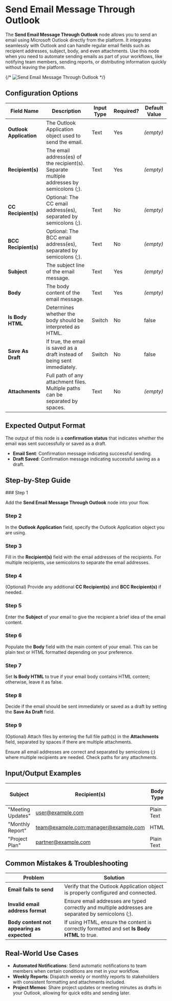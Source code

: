 
# Send Email Message Through Outlook

The **Send Email Message Through Outlook** node allows you to send an email using Microsoft Outlook directly from the platform. It integrates seamlessly with Outlook and can handle regular email fields such as recipient addresses, subject, body, and even attachments. Use this node when you need to automate sending emails as part of your workflows, like notifying team members, sending reports, or distributing information quickly without leaving the platform.

{/* ![Send Email Message Through Outlook](./send-email-message-through-outlook.png) */}

## Configuration Options

| Field Name              | Description                                                                               | Input Type | Required? | Default Value |
| ----------------------- | ----------------------------------------------------------------------------------------- | ---------- | --------- | ------------- |
| **Outlook Application** | The Outlook Application object used to send the email.                                    | Text       | Yes       | _(empty)_     |
| **Recipient(s)**        | The email address(es) of the recipient(s). Separate multiple addresses by semicolons (;). | Text       | Yes       | _(empty)_     |
| **CC Recipient(s)**     | Optional: The CC email address(es), separated by semicolons (;).                          | Text       | No        | _(empty)_     |
| **BCC Recipient(s)**    | Optional: The BCC email address(es), separated by semicolons (;).                         | Text       | No        | _(empty)_     |
| **Subject**             | The subject line of the email message.                                                    | Text       | Yes       | _(empty)_     |
| **Body**                | The body content of the email message.                                                    | Text       | Yes       | _(empty)_     |
| **Is Body HTML**        | Determines whether the body should be interpreted as HTML.                                | Switch     | No        | false         |
| **Save As Draft**       | If true, the email is saved as a draft instead of being sent immediately.                 | Switch     | No        | false         |
| **Attachments**         | Full path of any attachment files. Multiple paths can be separated by spaces.             | Text       | No        | _(empty)_     |

## Expected Output Format

The output of this node is a **confirmation status** that indicates whether the email was sent successfully or saved as a draft.

- **Email Sent**: Confirmation message indicating successful sending.
- **Draft Saved**: Confirmation message indicating successful saving as a draft.

## Step-by-Step Guide

<Steps>
### Step 1

Add the **Send Email Message Through Outlook** node into your flow.

### Step 2

In the **Outlook Application** field, specify the Outlook Application object you are using.

### Step 3

Fill in the **Recipient(s)** field with the email addresses of the recipients. For multiple recipients, use semicolons to separate the email addresses.

### Step 4

(Optional) Provide any additional **CC Recipient(s)** and **BCC Recipient(s)** if needed.

### Step 5

Enter the **Subject** of your email to give the recipient a brief idea of the email content.

### Step 6

Populate the **Body** field with the main content of your email. This can be plain text or HTML formatted depending on your preference.

### Step 7

Set **Is Body HTML** to true if your email body contains HTML content; otherwise, leave it as false.

### Step 8

Decide if the email should be sent immediately or saved as a draft by setting the **Save As Draft** field.

### Step 9

(Optional) Attach files by entering the full file path(s) in the **Attachments** field, separated by spaces if there are multiple attachments.

</Steps>

<Callout type="info" title="Tip">
  Ensure all email addresses are correct and separated by semicolons (;) where
  multiple recipients are needed. Check paths for any attachments.
</Callout>

## Input/Output Examples

| Subject           | Recipient(s)                         | Body Type  | Save As Draft | Output      |
| ----------------- | ------------------------------------ | ---------- | ------------- | ----------- |
| "Meeting Updates" | user@example.com                     | Plain Text | false         | Email Sent  |
| "Monthly Report"  | team@example.com;manager@example.com | HTML       | false         | Email Sent  |
| "Project Plan"    | partner@example.com                  | Plain Text | true          | Draft Saved |

## Common Mistakes & Troubleshooting

| Problem                                    | Solution                                                                                           |
| ------------------------------------------ | -------------------------------------------------------------------------------------------------- |
| **Email fails to send**                    | Verify that the Outlook Application object is properly configured and connected.                   |
| **Invalid email address format**           | Ensure email addresses are typed correctly and multiple addresses are separated by semicolons (;). |
| **Body content not appearing as expected** | If using HTML, ensure the content is correctly formatted and set **Is Body HTML** to true.         |

## Real-World Use Cases

- **Automated Notifications**: Send automatic notifications to team members when certain conditions are met in your workflow.
- **Weekly Reports**: Dispatch weekly or monthly reports to stakeholders with consistent formatting and attachments included.
- **Project Memos**: Share project updates or meeting minutes as drafts in your Outlook, allowing for quick edits and sending later.
